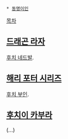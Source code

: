  * [[동명이인]]

[[목차]]
== [[드래곤 라자]] ==
[[후치 네드발]].

== [[해리 포터 시리즈]] ==
[[후치 부인]].

== [[후치이 카부라]] ==
(...)
